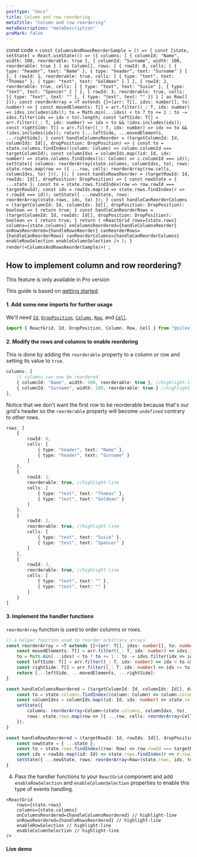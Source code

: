 ```yaml
---
posttype: "docs"
title: Column and row reordering
metaTitle: "Column and row reordering"
metaDescription: "metaDescription"
proMark: false
---
```

const code = `const ColumnsAndRowsReorderSample = () => {
    const [state, setState] = React.useState(() => ({
        columns: [
            { columnId: "Name", width: 100, reorderable: true },
            { columnId: "Surname", width: 100, reorderable: true }
        ] as Column[],
        rows: [
            {
                rowId: 0,
                cells: [
                    { type: "header", text: "Name" },
                    { type: "header", text: "Surname" }
                ]
            },
            {
                rowId: 1,
                reorderable: true,
                cells: [
                    { type: "text", text: "Thomas" },
                    { type: "text", text: "Goldman" }
                ]
            },
            {
                rowId: 2,
                reorderable: true,
                cells: [
                    { type: "text", text: "Susie" },
                    { type: "text", text: "Spencer" }
                ]
            },
            {
                rowId: 3,
                reorderable: true,
                cells: [{ type: "text", text: "" }, { type: "text", text: "" }]
            }
        ] as Row[]
    }));
    const reorderArray = <T extends {}>(arr: T[], idxs: number[], to: number) => {
        const movedElements: T[] = arr.filter((_: T, idx: number) => idxs.includes(idx));
        to = Math.min(...idxs) < to ? to += 1 : to -= idxs.filter(idx => idx < to).length;
        const leftSide: T[] = arr.filter((_: T, idx: number) => idx < to && !idxs.includes(idx));
        const rightSide: T[] = arr.filter((_: T, idx: number) => idx >= to && !idxs.includes(idx));
        return [...leftSide, ...movedElements, ...rightSide];
    }
    const handleColumnsReorder = (targetColumnId: Id, columnIds: Id[], dropPosition: DropPosition) => {
        const to = state.columns.findIndex((column: Column) => column.columnId === targetColumnId);
        const columnIdxs = columnIds.map((id: Id, idx: number) => state.columns.findIndex((c: Column) => c.columnId === id));
        setState({
            columns: reorderArray(state.columns, columnIdxs, to),
            rows: state.rows.map(row => ({ ...row, cells: reorderArray(row.cells, columnIdxs, to) })),
        });
    }
    const handleRowsReorder = (targetRowId: Id, rowIds: Id[], dropPosition: DropPosition) => {
        const newState = { ...state };
        const to = state.rows.findIndex(row => row.rowId === targetRowId);
        const ids = rowIds.map(id => state.rows.findIndex(r => r.rowId === id));
        setState({ ...newState, rows: reorderArray(state.rows, ids, to) });
    }
    const handleCanReorderColumns = (targetColumnId: Id, columnIds: Id[], dropPosition: DropPosition): boolean => {
        return true;
    }
    const handleCanReorderRows = (targetColumnId: Id, rowIds: Id[], dropPosition: DropPosition): boolean => {
        return true;
    }
    return (
        <ReactGrid
            rows={state.rows}
            columns={state.columns}
            onColumnsReordered={handleColumnsReorder}
            onRowsReordered={handleRowsReorder}
            canReorderRows={handleCanReorderRows}
            canReorderColumns={handleCanReorderColumns}
            enableRowSelection
            enableColumnSelection
        />
    );
}
render(<ColumnsAndRowsReorderSample/>)
`;

## How to implement column and row reordering?

<Alert color="primary">
	<i class="fas fa-exclamation-circle pr-3"></i>
	This feature is only available in Pro version
</Alert>

This guide is based on [getting started](/docs/3.0/1-getting-started/).

#### 1. Add some new imports for further usage

We'll need [`Id`](/docs/3.0/7-api/1-types/4-id/), [`DropPosition`](/docs/3.0/7-api/1-types/5-drop-position/), 
[`Column`](/docs/3.0/7-api/0-interfaces/3-column/), [`Row`](/docs/3.0/7-api/0-interfaces/2-row/), 
and [`Cell`](/docs/3.0/7-api/0-interfaces/4-cell/).

```ts
import { ReactGrid, Id, DropPosition, Column, Row, Cell } from "@silevis/reactgrid";
```

#### 2. Modify the rows and columns to enable reordering

This is done by adding the `reorderable` property to a column or row and setting its value to `true`.

```ts
columns: [
	// columns can now be reordered
	{ columnId: "Name", width: 100, reorderable: true }, //highlight-line
	{ columnId: "Surname", width: 100, reorderable: true } //highlight-line
],
```

Notice that we don't want the first row to be reorderable because that's our grid's header so the `reorderable` 
property will become `undefined` contrary to other rows.

```ts
rows: [
	{
		rowId: 0,
		cells: [
			{ type: "header", text: "Name" },
			{ type: "header", text: "Surname" }
		]
	},
	{
		rowId: 1,
		reorderable: true, //highlight-line
		cells: [
			{ type: "text", text: "Thomas" },
			{ type: "text", text: "Goldman" }
		]
	},
	{
		rowId: 2,
		reorderable: true, //highlight-line
		cells: [
			{ type: "text", text: "Susie" },
			{ type: "text", text: "Spencer" }
		]
	},
	{
		rowId: 3,
		reorderable: true, //highlight-line
		cells: [
			{ type: "text", text: "" }, 
			{ type: "text", text: "" }
		]
	}
]
```

#### 3. Implement the handler functions

`reorderArray` function is used to order columns or rows. 

```ts
// a helper function used to reorder arbitrary arrays
const reorderArray = <T extends {}>(arr: T[], idxs: number[], to: number) => {
	const movedElements: T[] = arr.filter((_: T, idx: number) => idxs.includes(idx));
	to = Math.min(...idxs) < to ? to += 1 : to -= idxs.filter(idx => idx < to).length;
	const leftSide: T[] = arr.filter((_: T, idx: number) => idx < to && !idxs.includes(idx));
	const rightSide: T[] = arr.filter((_: T, idx: number) => idx >= to && !idxs.includes(idx));
	return [...leftSide, ...movedElements, ...rightSide];
}

const handleColumnsReordered = (targetColumnId: Id, columnIds: Id[], dropPosition: DropPosition) => {
	const to = state.columns.findIndex((column: Column) => column.columnId === targetColumnId);
	const columnIdxs = columnIds.map((id: Id, idx: number) => state.columns.findIndex((c: Column) => c.columnId === id));
	setState({
		columns: reorderArray<Column>(state.columns, columnIdxs, to),
		rows: state.rows.map(row => ({ ...row, cells: reorderArray<Cell>(row.cells, columnIdxs, to) })),
	});
}

const handleRowsReordered = (targetRowId: Id, rowIds: Id[], dropPosition: DropPosition) => {
	const newState = { ...state };
	const to = state.rows.findIndex((row: Row) => row.rowId === targetRowId);
	const ids = rowIds.map((id: Id) => state.rows.findIndex(r => r.rowId === id)) as number[];
	setState({ ...newState, rows: reorderArray<Row>(state.rows, ids, to) });
}
```

4. Pass the handler functions to your `ReactGrid` component and add `enableRowSelection` and `enableColumnSelection` properties to
enable this type of events handling.

```tsx
<ReactGrid
	rows={state.rows}
	columns={state.columns}
	onColumnsReordered={handleColumnsReordered} // highlight-line
	onRowsReordered={handleRowsReordered} // highlight-line
	enableRowSelection // highlight-line
	enableColumnSelection // highlight-line
/>
```

#### Live demo

<LiveCode 
  code={code}
  title='Column and row reordering live demo'
  noInline={true}
/> 